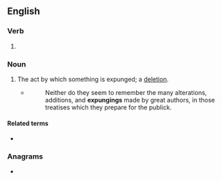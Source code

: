 ==English==

===Verb===
{{head|en|present participle}}

# {{present participle of|expunge|lang=en|nocat=1}}

===Noun===
{{en-noun}}

# The act by which something is expunged; a [[deletion]].
#* {{w|Jonathan Swift}}
#*: Neither do they seem to remember the many alterations, additions, and '''expungings''' made by great authors, in those treatises which they prepare for the publick.

====Related terms====
* {{l|en|expungement}}

===Anagrams===
* {{anagrams|en|expugning}}
